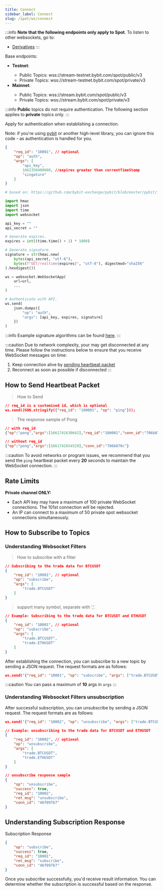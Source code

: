 ```yaml
---
title: Connect
sidebar_label: Connect
slug: /spot/ws/connect
---
```


:::info
**Note that the following endpoints only apply to Spot**. To listen to other websockets, go to:
* [Derivatives](../../derivatives/ws/connect)
:::

Base endpoints:
<ul>
  <li><b>Testnet</b>:</li>
  <ul>
    <li>Public Topics: <span id="testnet_address">wss://stream-testnet.bybit.com/spot/public/v3</span></li>
    <li>Private Topics: <span id="testnet_private_address">wss://stream-testnet.bybit.com/spot/private/v3</span></li>
  </ul>
  <li><b>Mainnet</b>:</li>
  <ul>
    <li>Public Topics: <span id="mainnet_address">wss://stream.bybit.com/spot/public/v3</span></li>
    <li>Private Topics: <span id="mainnet_private_address">wss://stream.bybit.com/spot/private/v3</span></li>
  </ul>
</ul>

:::info
<b>Public</b> topics do not require authentication. The following section applies to <b>private</b> topics only.
:::


<p>Apply for authentication when establishing a connection.</p>
<p>Note: if you're using <a href="https://github.com/bybit-exchange/pybit">pybit</a> or another high-level library, you can ignore this code - as authentication is handled for you.</p>

```json
{
    "req_id": "10001", // optional
    "op": "auth",
    "args": [
        "api_key",
        1662350400000, //expires greater than currentTimeStamp
        "singature"
    ]
}
```

```python
# based on: https://github.com/bybit-exchange/pybit/blob/master/pybit/_http_manager.py

import hmac
import json
import time
import websocket

api_key = ""
api_secret = ""

# Generate expires.
expires = int((time.time() + 1) * 1000)

# Generate signature.
signature = str(hmac.new(
    bytes(api_secret, "utf-8"),
    bytes(f"GET/realtime{expires}", "utf-8"), digestmod="sha256"
).hexdigest())

ws = websocket.WebSocketApp(
    url=url,
    ...
)

# Authenticate with API.
ws.send(
    json.dumps({
        "op": "auth",
        "args": [api_key, expires, signature]
    })
)
```

:::info
Example signature algorithms can be found <a href="https://github.com/bybit-exchange/api-usage-examples">here</a>.
:::

:::caution
Due to network complexity, your may get disconnected at any time. Please follow the instructions below to ensure that you receive WebSocket messages on time:
1. Keep connection alive by <a href="#t-heartbeat">sending heartbeat packet</a>
2. Reconnect as soon as possible if disconnected
:::


## How to Send Heartbeat Packet
> How to Send

```json
// req_id is a customised id, which is optional
ws.send(JSON.stringify({"req_id": "100001", "op": "ping"}));
```

> The response sample of Pong

```json
// with req_id
{"op":"pong","args":[1661741630642],"req_id":"100001","conn_id":"706b870c"}

// without req_id
{"op":"pong","args":[1661741654529],"conn_id":"706b870c"}
```

:::caution
To avoid networks or program issues, we recommend that you send the <code>ping</code> heartbeat packet every <b>20</b> seconds to maintain the WebSocket connection.
:::

## Rate Limits
**Private channel ONLY:**
- Each API key may have a maximum of 100 private WebSocket connections. The 101st connection will be rejected.
- An IP can connect to a maximum of 50 private spot websocket connections simultaneously.

## How to Subscribe to Topics
### Understanding Websocket Filters

> How to subscribe with a filter

```json
// Subscribing to the trade data for BTCUSDT
{
    "req_id": "10001", // optional
    "op": "subscribe",
    "args": [
        "trade.BTCUSDT"
    ]
}
```

> support many symbol, separate with ','.

```json
// Example: Subscribing to the trade data for BTCUSDT and ETHUSDT
{
    "req_id": "10001", // optional
    "op": "subscribe",
    "args": [
        "trade.BTCUSDT",
        "trade.ETHUSDT"
    ]
}
```

<p>After establishing the connection, you can subscribe to a new topic by sending a JSON request. The request formats are as follows:</p>


```json
ws.send('{"req_id": "10001", "op": "subscribe", "args": ["trade.BTCUSDT", "trade.ETHUSDT", "tickers.BTCUSDT", "bookticker.BTCUSDT"]}')
```

:::caution
You can pass a maximum of <b>10</b> args in <code>args</code>
:::

### Understanding Websocket Filters unsubscription

<p>After successful subscription, you can unsubscribe by sending a JSON request. The request formats are as follows:</p>

```json
ws.send('{"req_id": "10002", "op": "unsubscribe", "args": ["trade.BTCUSDT"]}');
```

```json
// Example: unsubscribing to the trade data for BTCUSDT and ETHUSDT
{
    "req_id": "10002", // optional
    "op": "unsubscribe",
    "args": [
        "trade.BTCUSDT",
        "trade.ETHUSDT"
    ]
}
```

```json
// unsubscribe response sample
{
    "op": "unsubscribe",
    "success": true,
    "req_id": "10002",
    "ret_msg": "unsubscribe",
    "conn_id": "46f097b7"
}
```

## Understanding Subscription Response
Subscription Response

```json
{
    "op": "subscribe",
    "success": true,
    "req_id": "10001",
    "ret_msg": "subscribe",
    "conn_id": "46f097b7"
}
```

Once you subscribe successfully, you'd receive result information. You can determine whether the subscription is successful based on the response.
